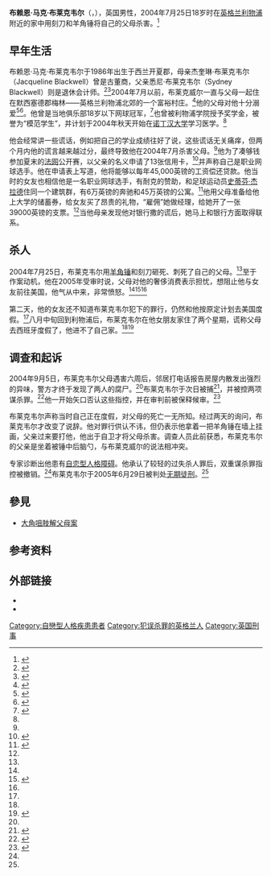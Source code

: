{{Rough translation|time=2020-08-18T13:05:47+00:00}}
{{Infobox criminal|name=布赖恩·布莱克韦尔<br>Brian Blackwell|birth_date={{birth year and age|1986}}|birth_place=[[英国|英国]][[西兰开夏|西兰开夏]]|nationality=[[英国|英国]]|known_for=杀害父母<ref name=telegraph2005/>|charge=两项谋杀罪<ref name=times2005_jenkins/>|conviction=过失杀人（2005年6月29日）<ref name=times2005_jenkins/>|conviction_penalty=无期徒刑<ref name=times2005_jenkins/>|conviction_status=未知|victims=悉尼·布莱克韦尔<br>杰奎琳·布莱克韦尔<ref name=bbc2005_son/>|date=2004年7月25日<ref name=guardian2005_carter/>|locations=[[英格兰|英格兰]][[默西赛德郡|默西赛德郡]]的家<ref name=guardian2005_carter/>}}
'''布赖恩·马克·布莱克韦尔'''（{{lang-en|Brian Mark Blackwell}}，{{bd|1986年}}），英国男性，2004年7月25日18岁时在[[英格兰|英格兰]][[利物浦|利物浦]]附近的家中用刻刀和羊角锤将自己的父母杀害。<ref name="guardian2005_carter">{{Citation|first=Helen|last=Carter|title=Fast lane fantasies of a model pupil who bludgeoned his parents to death|date=29 June 2005|journal=The Guardian|place=UK|url=https://www.theguardian.com/uk/2005/jun/30/ukcrime.helencarter|access-date=6 May 2016|archive-date=2020-09-18|archive-url=https://web.archive.org/web/20200918083832/https://www.theguardian.com/uk/2005/jun/30/ukcrime.helencarter|dead-url=no}}</ref>

== 早年生活 ==
布赖恩·马克·布莱克韦尔于1986年出生于西兰开夏郡，母亲杰奎琳·布莱克韦尔（Jacqueline Blackwell）曾是古董商，父亲悉尼·布莱克韦尔（Sydney Blackwell）则是退休会计师。<ref name="telegraph2005">{{Citation|first=Nigel|last=Bunyan|title=Psychological time bomb that turned teenage son into frenzied killer|journal=The Telegraph|place=UK|date=30 June 2005|url=https://www.telegraph.co.uk/news/uknews/1493035/Psychological-time-bomb-that-turned-teenage-son-into-frenzied-killer.html|access-date=7 May 2016|archive-date=2018-07-12|archive-url=https://web.archive.org/web/20180712202019/https://www.telegraph.co.uk/news/uknews/1493035/Psychological-time-bomb-that-turned-teenage-son-into-frenzied-killer.html|dead-url=no}}</ref><ref name="guardian2005_staff">{{Citation|last=Staff and agencies|title=Teenager admits killing parents|date=29 June 2005|journal=The Guardian|place=UK|url=https://www.theguardian.com/uk/2005/jun/29/ukcrime|access-date=7 May 2016|archive-date=2018-07-08|archive-url=https://web.archive.org/web/20180708133147/https://www.theguardian.com/uk/2005/jun/29/ukcrime|dead-url=no}}</ref>2004年7月以前，布莱克威尔一直与父母一起住在默西塞德郡梅林——英格兰利物浦北郊的一个富裕村庄。<ref name="telegraph2007">{{Citation|last=Sally Peck and agencies|title=Son who killed parents must pay back £37,000|journal=The Telegraph|place=UK|date=13 February 2007|url=https://www.telegraph.co.uk/news/uknews/1542474/Son-who-killed-parents-must-pay-back-37000.html|access-date=6 May 2016|archive-date=2018-07-12|archive-url=https://web.archive.org/web/20180712202022/https://www.telegraph.co.uk/news/uknews/1542474/Son-who-killed-parents-must-pay-back-37000.html|dead-url=no}}</ref>他的父母对他十分溺爱<ref name="times2005_jenkins">{{Citation|last=Jenkins|first=Russell|title=Narcissus schoolboy who killed his parents is cleared of murder|date=30 June 2005|journal=The Times|place=London, UK|issn=0140-0460|quote=Mr Justice Royce accepted that Brian Blackwell, 19... had acute narcissistic personality disorder. He ordered that a double murder charge be dropped, allowing Blackwell to admit manslaughter on the grounds of diminished responsibility}}</ref><ref>{{Citation|title='I long to be a little boy again' - the son who killed his parents|date=30 June 2005|journal=The Times|place=London, UK|issn=0140-0460|quote=The cossetted only child who beat his parents to death...}}</ref>。他曾是当地俱乐部18岁以下网球冠军，<ref>{{Citation|title=Murdered pair 'stabbed not shot'|date=8 September 2004|journal=BBC News|place=Merseyside, England, UK|url=http://news.bbc.co.uk/2/hi/uk_news/england/merseyside/3636576.stm|access-date=6 May 2016|archive-date=2018-07-08|archive-url=https://web.archive.org/web/20180708110539/http://news.bbc.co.uk/2/hi/uk_news/england/merseyside/3636576.stm|dead-url=no}}</ref>也曾被利物浦学院授予奖学金，被誉为“模范学生”，并计划于2004年秋天开始在[[諾丁漢大學|诺丁汉大学]]学习医学。<ref name="bbc2005_son" />

他会经常讲一些谎话，例如把自己的学业成绩往好了说，这些谎话无关痛痒，但两个月内他的谎言越来越过分，最终导致他在2004年7月杀害父母。<ref name="guardian2005_carter"/>他为了凑够钱参加夏末的[[法国网球公开赛|法网]]公开赛，以父亲的名义申请了13张信用卡，<ref name="bbc2005_son">{{Citation|title=Son gets life for killing parents|journal=BBC News|place=Merseyside, England, UK|date=29 June 2005|url=http://news.bbc.co.uk/2/hi/uk_news/england/merseyside/4633339.stm|access-date=6 May 2016|archive-date=2020-02-22|archive-url=https://web.archive.org/web/20200222045444/http://news.bbc.co.uk/2/hi/uk_news/england/merseyside/4633339.stm|dead-url=no}}</ref>并声称自己是职业网球选手。他在申请表上写道，他将能够以每年45,000英镑的工资偿还贷款。他当时的女友也相信他是一名职业网球选手，有耐克的赞助，和足球运动员[[史提芬·謝拉特|史蒂芬·杰拉德]]住同一个建筑群，有6万英镑的奔驰和45万英镑的公寓。<ref name="bbc2005_killer">{{Citation|title=Killer Blackwell's fantasy life|date=29 June 2005|journal=BBC News|place=Merseyside, England, UK|url=http://news.bbc.co.uk/2/hi/uk_news/england/merseyside/4634401.stm|access-date=6 May 2016|archive-date=2020-02-20|archive-url=https://web.archive.org/web/20200220061709/http://news.bbc.co.uk/2/hi/uk_news/england/merseyside/4634401.stm|dead-url=no}}</ref>他用父母准备给他上大学的储蓄券，给女友买了昂贵的礼物，“雇佣”她做经理，给她开了一张39000英镑的支票。<ref name="telegraph2005" />当他母亲发现他对银行撒的谎后，她马上和银行方面取得联系。 

== 杀人 ==
2004年7月25日，布莱克韦尔用[[羊角錘|羊角锤]]和刻刀砸死、刺死了自己的父母。<ref name="guardian2005_carter"/>至于作案动机，他在2005年受审时说，父母对他的奢侈消费表示担忧，想阻止他与女友前往美国，他气从中来，非常愤怒。<ref name="telegraph2005" /><ref name="times2005_jenkins">{{Citation|last=Jenkins|first=Russell|title=Narcissus schoolboy who killed his parents is cleared of murder|date=30 June 2005|journal=The Times|place=London, UK|issn=0140-0460|quote=Mr Justice Royce accepted that Brian Blackwell, 19... had acute narcissistic personality disorder. He ordered that a double murder charge be dropped, allowing Blackwell to admit manslaughter on the grounds of diminished responsibility}}</ref><ref name="guardian2005_staff"/>

第二天，他的女友还不知道布莱克韦尔犯下的罪行，仍然和他按原定计划去美国度假。<ref name="telegraph2005" />八月中旬回到利物浦后，布莱克韦尔在他女朋友家住了两个星期，谎称父母去西班牙度假了，他进不了自己家。<ref name="guardian2005_carter"/><ref name="smh">{{Citation|last=The Telegraph, London|title=Narcissist son bludgeoned parents to death|date=30 June 2005|journal=The Sydney Morning Herald|url=http://www.smh.com.au/news/world/narcissist-son-bludgeoned-parents-to-death/2005/06/30/1119724732433.html|access-date=6 May 2016|archive-date=2016-12-21|archive-url=https://web.archive.org/web/20161221143757/http://www.smh.com.au/news/world/narcissist-son-bludgeoned-parents-to-death/2005/06/30/1119724732433.html|dead-url=no}}</ref> 

== 调查和起诉 ==
2004年9月5日，布莱克韦尔父母遇害六周后，邻居打电话报告房屋内散发出强烈的异味，警方才终于发现了两人的腐尸。<ref name="guardian2005_staff"/>布莱克韦尔于次日被捕<ref name="bbc2004">{{Citation|title=Son held after couple shot dead|date=6 September 2004|journal=BBC News|place=Merseyside, England, UK|url=http://news.bbc.co.uk/2/hi/uk_news/england/merseyside/3630540.stm|access-date=7 May 2016|archive-date=2018-09-02|archive-url=https://web.archive.org/web/20180902221000/http://news.bbc.co.uk/2/hi/uk_news/england/merseyside/3630540.stm|dead-url=no}}</ref>，并被控两项谋杀罪。<ref name="times2005_jenkins">{{Citation|last=Jenkins|first=Russell|title=Narcissus schoolboy who killed his parents is cleared of murder|date=30 June 2005|journal=The Times|place=London, UK|issn=0140-0460|quote=Mr Justice Royce accepted that Brian Blackwell, 19... had acute narcissistic personality disorder. He ordered that a double murder charge be dropped, allowing Blackwell to admit manslaughter on the grounds of diminished responsibility}}</ref>他一开始矢口否认这些指控，并在审判前被保释候审。<ref>{{Citation|title=Son sent for trial|journal=The Times|place=London, UK|date=18 January 2005|issn=0140-0460|quote=Brian Blackwell, 18, a former public schoolboy, denied murdering his father, Brian, 72, and mother, Jacqueline, 61, last July... Liverpool Crown Court remanded him in custody for trial in May.}}</ref> 

布莱克韦尔声称当时自己正在度假，对父母的死亡一无所知。经过两天的询问，布莱克韦尔才改变了说辞。他对罪行供认不讳，但仍表示他拿着一把羊角锤在墙上挂画，父亲过来要打他，他出于自卫才将父母杀害。调查人员此前获悉，布莱克韦尔的父亲是坐着被锤中后脑勺，与布莱克威尔的说法相冲突。

专家诊断出他患有[[自戀型人格疾患|自恋型人格障碍]]。他承认了较轻的过失杀人罪后，双重谋杀罪指控被撤销。<ref name="bbc2005_son"/>布莱克韦尔于2005年6月29日被判处[[無期徒刑|无期徒刑]]。<ref name="guardian2005_staff"/>

==參見==
* [[大角咀肢解父母案|大角咀肢解父母案]]

== 参考资料 ==
{{Reflist}}

== 外部链接 ==
* {{Cite journal|title=他为何对亲生父母下毒手？|url=http://www.cqvip.com/qk/81041x/2006002/21448004.html|last=窝夫|date=2006|journal=长安|issue=2|pages=62–64}}
* {{Cite web|title=英一全优生残杀双亲|url=http://news.sina.com.cn/w/2005-07-01/07236317951s.shtml|work=生活日报|date=2005-07-01}}

[[Category:自戀型人格疾患患者|Category:自戀型人格疾患患者]]
[[Category:犯误杀罪的英格兰人|Category:犯误杀罪的英格兰人]]
[[Category:英国刑事|Category:英国刑事]]